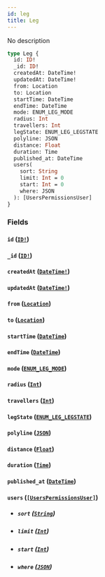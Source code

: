 ```yaml
---
id: leg
title: Leg
---
```


No description

```graphql
type Leg {
  id: ID!
  _id: ID!
  createdAt: DateTime!
  updatedAt: DateTime!
  from: Location
  to: Location
  startTime: DateTime
  endTime: DateTime
  mode: ENUM_LEG_MODE
  radius: Int
  travellers: Int
  legState: ENUM_LEG_LEGSTATE
  polyline: JSON
  distance: Float
  duration: Time
  published_at: DateTime
  users(
    sort: String
    limit: Int = 0
    start: Int = 0
    where: JSON
  ): [UsersPermissionsUser]
}
```

### Fields

#### `id` ([`ID!`](/v1/scalars/id))

#### `_id` ([`ID!`](/v1/scalars/id))

#### `createdAt` ([`DateTime!`](/v1/scalars/date-time))

#### `updatedAt` ([`DateTime!`](/v1/scalars/date-time))

#### `from` ([`Location`](/v1/objects/location))

#### `to` ([`Location`](/v1/objects/location))

#### `startTime` ([`DateTime`](/v1/scalars/date-time))

#### `endTime` ([`DateTime`](/v1/scalars/date-time))

#### `mode` ([`ENUM_LEG_MODE`](/v1/enums/enum-leg-mode))

#### `radius` ([`Int`](/v1/scalars/int))

#### `travellers` ([`Int`](/v1/scalars/int))

#### `legState` ([`ENUM_LEG_LEGSTATE`](/v1/enums/enum-leg-legstate))

#### `polyline` ([`JSON`](/v1/scalars/json))

#### `distance` ([`Float`](/v1/scalars/float))

#### `duration` ([`Time`](/v1/scalars/time))

#### `published_at` ([`DateTime`](/v1/scalars/date-time))

#### `users` ([`[UsersPermissionsUser]`](/v1/objects/users-permissions-user))

- ##### `sort` ([`String`](/v1/scalars/string))

- ##### `limit` ([`Int`](/v1/scalars/int))

- ##### `start` ([`Int`](/v1/scalars/int))

- ##### `where` ([`JSON`](/v1/scalars/json))
